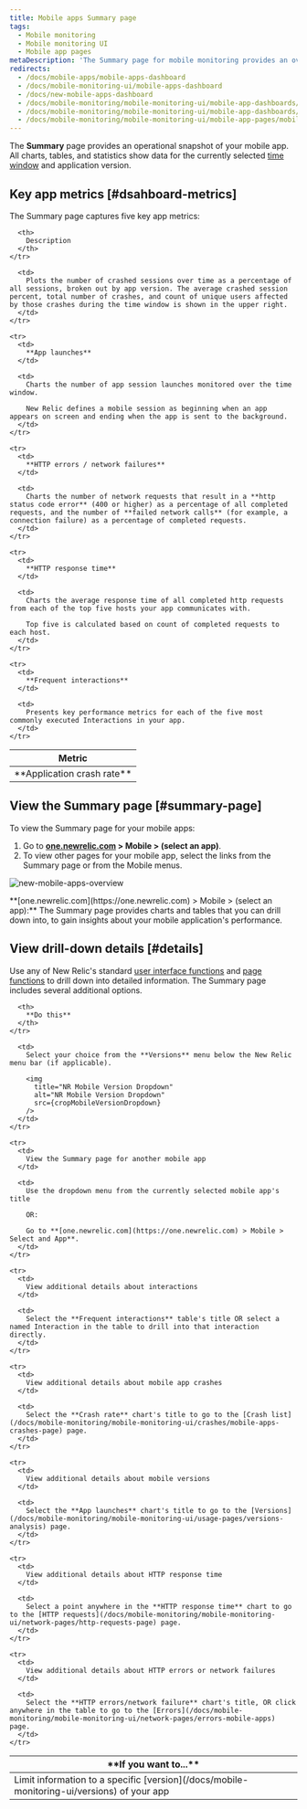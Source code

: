 ```yaml
---
title: Mobile apps Summary page
tags:
  - Mobile monitoring
  - Mobile monitoring UI
  - Mobile app pages
metaDescription: 'The Summary page for mobile monitoring provides an overview of HTTP requests, active users, interactions, errors or network failures, and recent events.'
redirects:
  - /docs/mobile-apps/mobile-apps-dashboard
  - /docs/mobile-monitoring-ui/mobile-apps-dashboard
  - /docs/new-mobile-apps-dashboard
  - /docs/mobile-monitoring/mobile-monitoring-ui/mobile-app-dashboards/mobile-apps-overview-dashboard
  - /docs/mobile-monitoring/mobile-monitoring-ui/mobile-app-dashboards/mobile-apps-overview-page
  - /docs/mobile-monitoring/mobile-monitoring-ui/mobile-app-pages/mobile-apps-overview-page
---
```




The **Summary** page provides an operational snapshot of your mobile app. All charts, tables, and statistics show data for the currently selected [time window](/docs/apm/new-relic-apm/ui-functions/time-picker-setting-time-periods-view-data) and application version. 

## Key app metrics [#dsahboard-metrics]

The Summary page captures five key app metrics:

<table>
  <thead>
    <tr>
      <th width={200}>
        Metric
      </th>

      <th>
        Description
      </th>
    </tr>
  </thead>

  <tbody>
    <tr>
      <td>
        **Application crash rate**
      </td>

      <td>
        Plots the number of crashed sessions over time as a percentage of all sessions, broken out by app version. The average crashed session percent, total number of crashes, and count of unique users affected by those crashes during the time window is shown in the upper right.
      </td>
    </tr>

    <tr>
      <td>
        **App launches**
      </td>

      <td>
        Charts the number of app session launches monitored over the time window.

        New Relic defines a mobile session as beginning when an app appears on screen and ending when the app is sent to the background.
      </td>
    </tr>

    <tr>
      <td>
        **HTTP errors / network failures**
      </td>

      <td>
        Charts the number of network requests that result in a **http status code error** (400 or higher) as a percentage of all completed requests, and the number of **failed network calls** (for example, a connection failure) as a percentage of completed requests.
      </td>
    </tr>

    <tr>
      <td>
        **HTTP response time**
      </td>

      <td>
        Charts the average response time of all completed http requests from each of the top five hosts your app communicates with.

        Top five is calculated based on count of completed requests to each host.
      </td>
    </tr>

    <tr>
      <td>
        **Frequent interactions**
      </td>

      <td>
        Presents key performance metrics for each of the five most commonly executed Interactions in your app.
      </td>
    </tr>
  </tbody>
</table>

## View the Summary page [#summary-page]

To view the Summary page for your mobile apps:

1. Go to **[one.newrelic.com](https://one.newrelic.com) > Mobile > (select an app)**.
2. To view other pages for your mobile app, select the links from the Summary page or from the Mobile menus.

<img
  title="new-mobile-apps-overview"
  alt="new-mobile-apps-overview"
  src={newMobileAppsOverview}
/>

<figcaption>
  **[one.newrelic.com](https://one.newrelic.com) > Mobile > (select an app):** The Summary page provides charts and tables that you can drill down into, to gain insights about your mobile application's performance.
</figcaption>

## View drill-down details [#details]

Use any of New Relic's standard [user interface functions](/docs/accounts-partnerships/education/getting-started-new-relic/new-relic-user-interface) and [page functions](/docs/data-analysis/user-interface-functions/standard-page-functions) to drill down into detailed information. The Summary page includes several additional options.

<table>
  <thead>
    <tr>
      <th width={200}>
        **If you want to...**
      </th>

      <th>
        **Do this**
      </th>
    </tr>
  </thead>

  <tbody>
    <tr>
      <td>
        Limit information to a specific [version](/docs/mobile-monitoring-ui/versions) of your app
      </td>

      <td>
        Select your choice from the **Versions** menu below the New Relic menu bar (if applicable).

        <img
          title="NR Mobile Version Dropdown"
          alt="NR Mobile Version Dropdown"
          src={cropMobileVersionDropdown}
        />
      </td>
    </tr>

    <tr>
      <td>
        View the Summary page for another mobile app
      </td>

      <td>
        Use the dropdown menu from the currently selected mobile app's title

        OR:

        Go to **[one.newrelic.com](https://one.newrelic.com) > Mobile > Select and App**.
      </td>
    </tr>

    <tr>
      <td>
        View additional details about interactions
      </td>

      <td>
        Select the **Frequent interactions** table's title OR select a named Interaction in the table to drill into that interaction directly.
      </td>
    </tr>

    <tr>
      <td>
        View additional details about mobile app crashes
      </td>

      <td>
        Select the **Crash rate** chart's title to go to the [Crash list](/docs/mobile-monitoring/mobile-monitoring-ui/crashes/mobile-apps-crashes-page) page.
      </td>
    </tr>

    <tr>
      <td>
        View additional details about mobile versions
      </td>

      <td>
        Select the **App launches** chart's title to go to the [Versions](/docs/mobile-monitoring/mobile-monitoring-ui/usage-pages/versions-analysis) page.
      </td>
    </tr>

    <tr>
      <td>
        View additional details about HTTP response time
      </td>

      <td>
        Select a point anywhere in the **HTTP response time** chart to go to the [HTTP requests](/docs/mobile-monitoring/mobile-monitoring-ui/network-pages/http-requests-page) page.
      </td>
    </tr>

    <tr>
      <td>
        View additional details about HTTP errors or network failures
      </td>

      <td>
        Select the **HTTP errors/network failure** chart's title, OR click anywhere in the table to go to the [Errors](/docs/mobile-monitoring/mobile-monitoring-ui/network-pages/errors-mobile-apps) page.
      </td>
    </tr>
  </tbody>
</table>
